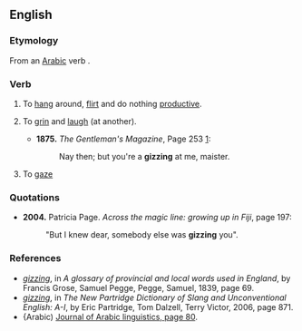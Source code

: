==English==

===Etymology===
From an [[Arabic]] verb {{term|غزل|lang=ar|tr=gázala||to display amorous behavior, to court}}.

===Verb===
{{infl|en|verb}}

# {{rfv-sense}} To [[hang]] around, [[flirt]] and do nothing [[productive]].
# {{dialect|archaic}} To [[grin]] and [[laugh]] (at another).
#*'''1875.''' ''The Gentleman's Magazine'',  Page 253 [http://books.google.com/books?id=a-oIAAAAIAAJ&pg=PA253&dq=gizzing+at+you&lr=&ei=z-G2Sq_-OI3YkQTX1onsDw#v=onepage&q=gizzing%20at%20you&f=false]:
#*:Nay then; but you're a '''gizzing''' at me, maister.
# {{dialect|UK}} To [[gaze]]

===Quotations===
*'''2004.''' Patricia Page. ''Across the magic line: growing up in Fiji''‎, page 197:
*:"But I knew dear, somebody else was '''gizzing''' you".

===References===
* ''[http://books.google.com/books?id=-AUFAQAAIAAJ&pg=PA69&dq=gizzing&lr=&ei=kuS2SofzPILckATfqcH2Dw#v=onepage&q=gizzing&f=false gizzing]'', in ''A glossary of provincial and local words used in England‎'', by Francis Grose, Samuel Pegge, Pegge, Samuel, 1839, page 69.
* ''[http://books.google.com/books?id=4YfsEgHLjboC&pg=PA871&dq=gizzing&lr=&ei=kuS2SofzPILckATfqcH2Dw#v=onepage&q=gizzing&f=false gizzing]'', in ''The New Partridge Dictionary of Slang and Unconventional English: A-I‎'', by Eric Partridge, Tom Dalzell, Terry Victor, 2006, page 871.
* {Arabic) [http://books.google.com/books?id=LgljAAAAMAAJ&q=gizzing&dq=gizzing&lr=&ei=nd-2Soa5CIzSkwS-gJX6Dw Journal of Arabic linguistics, page 80].